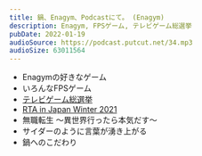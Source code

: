 ```yaml
---
title: 鍋、Enagym、Podcastにて。 (Enagym)
description: Enagym, FPSゲーム, テレビゲーム総選挙
pubDate: 2022-01-19
audioSource: https://podcast.putcut.net/34.mp3
audioSize: 63011564
---
```


- Enagymの好きなゲーム
- いろんなFPSゲーム
- [テレビゲーム総選挙](https://www.famitsu.com/news/202112/27246207.html)
- [RTA in Japan Winter 2021](https://rtain.jp/rtaij/rta-in-japan-winter-2021/)
- 無職転生 〜異世界行ったら本気だす〜
- サイダーのように言葉が湧き上がる
- 鍋へのこだわり
